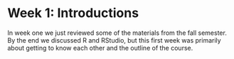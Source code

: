 # Week 1: Introductions

In week one we just reviewed some of the materials from the fall semester. By the end we discussed R and RStudio, but this first week was primarily about getting to know each other and the outline of the course.